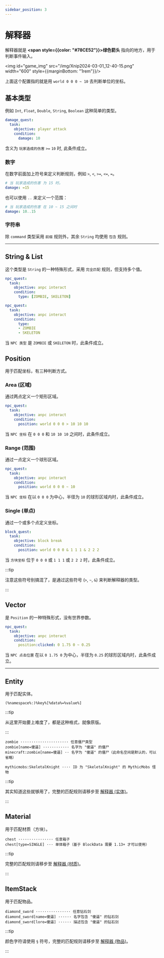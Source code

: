 ```yaml
---
sidebar_position: 3
---
```


# 解释器

解释器就是 **<span style={{color: "#78CE52"}}>绿色箭头</span>** 指向的地方，用于判断事件输入。

<img id="game_img" src="/img/Xnip2024-03-01_12-40-15.png" width="600" style={{marginBottom: "1rem"}}/>

上面这个配置指的就是用 `world 0 0 0 ~ 10` 去判断单位的坐标。

## 基本类型

例如 `Int`, `Float`, `Double`, `String`, `Boolean` 这种简单的类型。

```yaml title="攻击任务"
damage_quest:
  task:
    objective: player attack
    condition:
      damage: 10
```

含义为 `玩家造成的伤害` `>=` `10` 时, 此条件成立。

### 数字

在数字前面加上符号来定义判断规则，例如 `>`, `<`, `>=`, `<=`, `=`。

```yaml
# 当 玩家造成的伤害 为 15 时。
damage: =15
```

也可以使用 `..` 来定义一个范围：

```yaml
# 当 玩家造成的伤害 在 10 ~ 15 之间时
damage: 10..15
```

### 字符串

除 `command` 类型采用 `前缀` 规则外，其余 `String` 均使用 `包含` 规则。

---

## String & List

这个类型是 `String` 的一种特殊形式，采用 `完全匹配` 规则，但支持多个值。

```yaml
npc_quest:
  task:
    objective: anpc interact
    condition:
      type: [ZOMBIE, SKELETON]
```

```yaml
npc_quest:
  task:
    objective: anpc interact
    condition:
      type:
      - ZOMBIE
      - SKELETON
```

当 `NPC 类型` 是 `ZOMBIE` 或 `SKELETON` 时，此条件成立。

## Position

用于匹配坐标，有三种判断方式。

### Area (区域)

通过两点定义一个矩形区域。

```yaml
npc_quest:
  task:
    objective: anpc interact
    condition:
      position: world 0 0 0 > 10 10 10
```

当 `NPC 坐标` 在 `0 0 0` 和 `10 10 10` 之间时，此条件成立。

### Range (范围)

通过一点定义一个球形区域。

```yaml
npc_quest:
  task:
    objective: anpc interact
    condition:
      position: world 0 0 0 ~ 10
```

当 `NPC 坐标` 在以 `0 0 0` 为中心，半径为 `10` 的球形区域内时，此条件成立。

### Single (单点)

通过一个或多个点定义坐标。

```yaml
block_quest:
  task:
    objective: block break
    condition:
      position: world 0 0 0 & 1 1 1 & 2 2 2
```

当 `方块坐标` 位于 `0 0 0` 或 `1 1 1` 或 `2 2 2` 时，此条件成立。

:::tip

注意这些符号别搞混了，是通过这些符号 (`>`, `~`, `&`) 来判断解释器的类型。

:::

## Vector

是 `Position` 的一种特殊形式，没有世界参数。

```yaml
npc_quest:
  task:
    objective: anpc interact
    condition:
      position:clicked: 0 1.75 0 ~ 0.25
```

当 `NPC 点击位置` 在以 `0 1.75 0` 为中心，半径为 `0.25` 的球形区域内时，此条件成立。

---

## Entity

用于匹配实体。

```text title="格式"
(%namespace%:)%key%[%data%=%value%]
```

:::tip

从这里开始要上难度了，都是这种格式，就像原版。

:::

```text title="示例"
zombie ······················ 任意僵尸类型
zombie[name=傻逼] ············ 名字为 "傻逼" 的僵尸
minecraft:zombie[name=傻逼] ·· 名字为 "傻逼" 的僵尸（此命名空间是默认的，可以省略）
```

```text title="示例"
mythicmobs:SkeletalKnight ···· ID 为 "SkeletalKnight" 的 MythicMobs 怪物
```

:::tip

其实知道这些就够用了，完整的匹配规则请移步至 [解释器 (实体)](parser_entity)。

:::

## Material

用于匹配材质（方块）。

```text title="示例"
chest ················ 任意箱子
chest[type=SINGLE] ··· 单体箱子（基于 BlockData 需要 1.13+ 才可以使用）
```

:::tip

完整的匹配规则请移步至 [解释器 (材质)](parser_material)。

:::

## ItemStack

用于匹配物品。

```text title="示例"
diamond_sword ················ 任意钻石剑
diamond_sword[name=傻逼] ······ 名字包含 "傻逼" 的钻石剑
diamond_sword[lore=傻逼] ······ 描述包含 "傻逼" 的钻石剑
```

:::tip

颜色字符请使用 `§` 符号，完整的匹配规则请移步至 [解释器 (物品)](parser_item)。

:::

